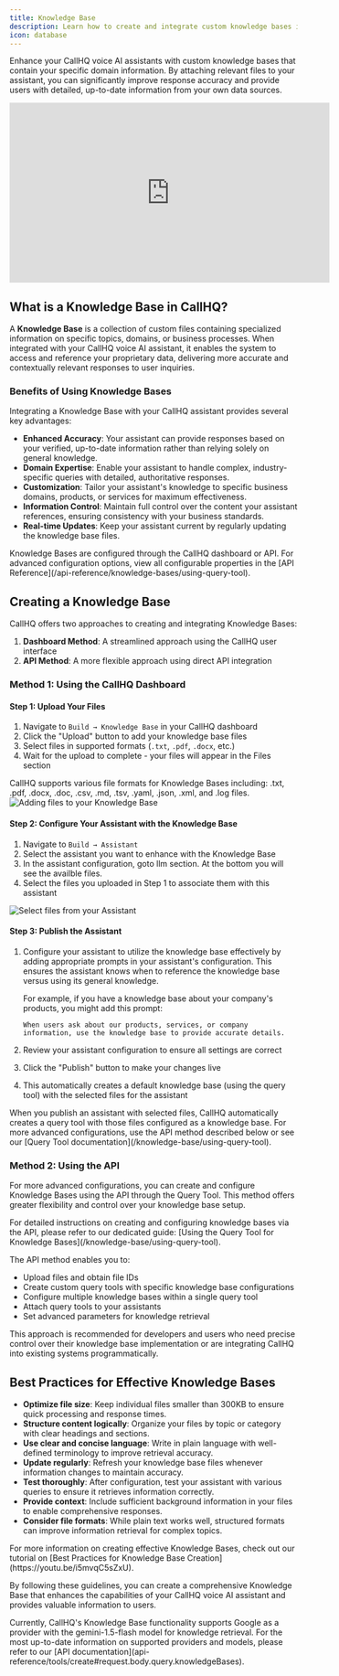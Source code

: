 ```yaml
---
title: Knowledge Base
description: Learn how to create and integrate custom knowledge bases into your CallHQ voice AI assistants.
icon: database
---
```



Enhance your CallHQ voice AI assistants with custom knowledge bases that contain your specific domain information. By attaching relevant files to your assistant, you can significantly improve response accuracy and provide users with detailed, up-to-date information from your own data sources.

<Frame>
  <div class="video-embed-wrapper">
  <iframe width="560" height="315" src="https://www.youtube.com/embed/5_43UTeHy8g?si=VmIK9tcBaEM2eldL" title="YouTube video player" frameborder="0" allow="accelerometer; autoplay; clipboard-write; encrypted-media; gyroscope; picture-in-picture; web-share" referrerpolicy="strict-origin-when-cross-origin" allowfullscreen></iframe>
  </div>
</Frame>

## What is a Knowledge Base in CallHQ?

A **Knowledge Base** is a collection of custom files containing specialized information on specific topics, domains, or business processes. When integrated with your CallHQ voice AI assistant, it enables the system to access and reference your proprietary data, delivering more accurate and contextually relevant responses to user inquiries.

### Benefits of Using Knowledge Bases

Integrating a Knowledge Base with your CallHQ assistant provides several key advantages:

- **Enhanced Accuracy**: Your assistant can provide responses based on your verified, up-to-date information rather than relying solely on general knowledge.
- **Domain Expertise**: Enable your assistant to handle complex, industry-specific queries with detailed, authoritative responses.
- **Customization**: Tailor your assistant's knowledge to specific business domains, products, or services for maximum effectiveness.
- **Information Control**: Maintain full control over the content your assistant references, ensuring consistency with your business standards.
- **Real-time Updates**: Keep your assistant current by regularly updating the knowledge base files.

<Info>
  Knowledge Bases are configured through the CallHQ dashboard or API. For advanced configuration options, view all configurable properties in the [API Reference](/api-reference/knowledge-bases/using-query-tool).
</Info>

## Creating a Knowledge Base

CallHQ offers two approaches to creating and integrating Knowledge Bases:

1. **Dashboard Method**: A streamlined approach using the CallHQ user interface
2. **API Method**: A more flexible approach using direct API integration

### Method 1: Using the CallHQ Dashboard

#### Step 1: Upload Your Files

1. Navigate to `Build → Knowledge Base` in your CallHQ dashboard
2. Click the "Upload" button to add your knowledge base files
3. Select files in supported formats (`.txt`, `.pdf`, `.docx`, etc.)
4. Wait for the upload to complete - your files will appear in the Files section

<Info>
  CallHQ supports various file formats for Knowledge Bases including: .txt, .pdf, .docx, .doc, .csv, .md, .tsv, .yaml, .json, .xml, and .log files.
</Info>

<Frame caption="Adding files to your Knowledge Base">
  <img
    src="/images/kb.png"
    alt="Adding files to your Knowledge Base"
  />
</Frame>

#### Step 2: Configure Your Assistant with the Knowledge Base

1. Navigate to `Build → Assistant`
2. Select the assistant you want to enhance with the Knowledge Base
3. In the assistant configuration, goto llm section. At the bottom you will see the availble files.
4. Select the files you uploaded in Step 1 to associate them with this assistant

<Frame caption="Select files from your Assistant">
  <img
    src="/images/files.png"
    alt="Select files from your Assistant"
  />
</Frame>

#### Step 3: Publish the Assistant

1. Configure your assistant to utilize the knowledge base effectively by adding appropriate prompts in your assistant's configuration. This ensures the assistant knows when to reference the knowledge base versus using its general knowledge.

   For example, if you have a knowledge base about your company's products, you might add this prompt:
   ```
   When users ask about our products, services, or company information, use the knowledge base to provide accurate details.
   ```

2. Review your assistant configuration to ensure all settings are correct
3. Click the "Publish" button to make your changes live
4. This automatically creates a default knowledge base (using the query tool) with the selected files for the assistant

<Note>
  When you publish an assistant with selected files, CallHQ automatically creates
  a query tool with those files configured as a knowledge base. For more
  advanced configurations, use the API method described below or see our [Query
  Tool documentation](/knowledge-base/using-query-tool).
</Note>

### Method 2: Using the API

For more advanced configurations, you can create and configure Knowledge Bases using the API through the Query Tool. This method offers greater flexibility and control over your knowledge base setup.

<Info>
  For detailed instructions on creating and configuring knowledge bases via the
  API, please refer to our dedicated guide: [Using the Query Tool for Knowledge
  Bases](/knowledge-base/using-query-tool).
</Info>

The API method enables you to:

- Upload files and obtain file IDs
- Create custom query tools with specific knowledge base configurations
- Configure multiple knowledge bases within a single query tool
- Attach query tools to your assistants
- Set advanced parameters for knowledge retrieval

This approach is recommended for developers and users who need precise control over their knowledge base implementation or are integrating CallHQ into existing systems programmatically.

## Best Practices for Effective Knowledge Bases

- **Optimize file size**: Keep individual files smaller than 300KB to ensure quick processing and response times.
- **Structure content logically**: Organize your files by topic or category with clear headings and sections.
- **Use clear and concise language**: Write in plain language with well-defined terminology to improve retrieval accuracy.
- **Update regularly**: Refresh your knowledge base files whenever information changes to maintain accuracy.
- **Test thoroughly**: After configuration, test your assistant with various queries to ensure it retrieves information correctly.
- **Provide context**: Include sufficient background information in your files to enable comprehensive responses.
- **Consider file formats**: While plain text works well, structured formats can improve information retrieval for complex topics.

<Tip>
  For more information on creating effective Knowledge Bases, check out our
  tutorial on [Best Practices for Knowledge Base
  Creation](https://youtu.be/i5mvqC5sZxU).
</Tip>

By following these guidelines, you can create a comprehensive Knowledge Base that enhances the capabilities of your CallHQ voice AI assistant and provides valuable information to users.

<Info>
  Currently, CallHQ's Knowledge Base functionality supports Google as a provider
  with the gemini-1.5-flash model for knowledge retrieval. For the most
  up-to-date information on supported providers and models, please refer to our
  [API documentation](api-reference/tools/create#request.body.query.knowledgeBases).
</Info>
